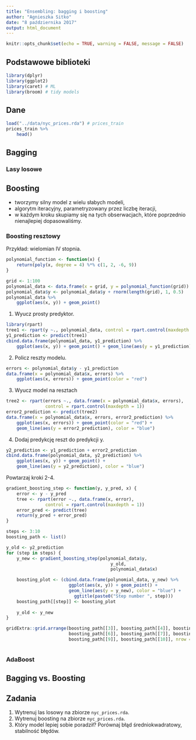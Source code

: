 ```yaml
---
title: "Ensembling: bagging i boosting"
author: "Agnieszka Sitko"
date: "8 października 2017"
output: html_document
---
```


```r
knitr::opts_chunk$set(echo = TRUE, warning = FALSE, message = FALSE)
```

## Podstawowe biblioteki
```r
library(dplyr)
library(ggplot2)
library(caret) # ML
library(broom) # tidy models
```

## Dane
```r
load("../data/nyc_prices.rda") # prices_train
prices_train %>% 
    head()
```

## Bagging


### Lasy losowe

## Boosting 
- tworzymy silny model z wielu słabych modeli,
- algorytm iteracyjny, parametryzowany przez liczbę iteracji,
- w każdym kroku skupiamy się na tych obserwacjach, które poprzednio nienajlepiej dopasowaliśmy.

### Boosting resztowy

Przykład: wielomian IV stopnia.

```r
polynomial_function <- function(x) {
    return(poly(x, degree = 4) %*% c(1, 2, -6, 9))
}

grid <- 1:100
polynomial_data <- data.frame(x = grid, y = polynomial_function(grid)) 
polynomial_data$y <- polynomial_data$y + rnorm(length(grid), 1, 0.5) 
polynomial_data %>% 
    ggplot(aes(x, y)) + geom_point()
```
1. Wyucz prosty predyktor.
```r
library(rpart)
tree1 <- rpart(y ~., polynomial_data, control = rpart.control(maxdepth = 1))
y1_prediction <- predict(tree1)
cbind.data.frame(polynomial_data, y1_prediction) %>% 
    ggplot(aes(x, y)) + geom_point() + geom_line(aes(y = y1_prediction), color = "blue")
```

2. Policz reszty modelu.
```r
errors <- polynomial_data$y - y1_prediction
data.frame(x = polynomial_data$x, errors) %>% 
    ggplot(aes(x, errors)) + geom_point(color = "red")
```
3. Wyucz model na resztach
```r
tree2 <- rpart(errors ~., data.frame(x = polynomial_data$x, errors), 
               control = rpart.control(maxdepth = 1))
error2_prediction <- predict(tree2)
data.frame(x = polynomial_data$x, errors, error2_prediction) %>% 
    ggplot(aes(x, errors)) + geom_point(color = "red") + 
    geom_line(aes(y = error2_prediction), color = "blue")
```

4. Dodaj predykcję reszt do predykcji y.
```r
y2_prediction <- y1_prediction + error2_prediction
cbind.data.frame(polynomial_data, y2_prediction) %>% 
    ggplot(aes(x, y)) + geom_point() + 
    geom_line(aes(y = y2_prediction), color = "blue")
```

Powtarzaj kroki 2-4.
```r
gradient_boosting_step <- function(y, y_pred, x) {
    error <- y - y_pred
    tree <- rpart(error ~., data.frame(x, error), 
               control = rpart.control(maxdepth = 1))
    error_pred <- predict(tree)
    return(y_pred + error_pred)
}

steps <- 3:10
boosting_path <- list()

y_old <- y2_prediction
for (step in steps) {
    y_new <- gradient_boosting_step(polynomial_data$y, 
                                        y_old, 
                                        polynomial_data$x)

    boosting_plot <- (cbind.data.frame(polynomial_data, y_new) %>% 
                        ggplot(aes(x, y)) + geom_point() + 
                        geom_line(aes(y = y_new), color = "blue") + 
                          ggtitle(paste0("Step number ", step)))
    boosting_path[[step]] <- boosting_plot
    
    y_old <- y_new
}

gridExtra::grid.arrange(boosting_path[[3]], boosting_path[[4]], boosting_path[[5]],
                        boosting_path[[6]], boosting_path[[7]], boosting_path[[8]],
                        boosting_path[[9]], boosting_path[[10]], nrow = 2)
```

```r

```

### AdaBoost

## Bagging vs. Boosting

## Zadania
1. Wytrenuj las losowy na zbiorze `nyc_prices.rda`.
2. Wytrenuj boosting na zbiorze `nyc_prices.rda`.
3. Który model lepiej sobie poradził? Porównaj błąd średniokwadratowy, stabilność błędów.
